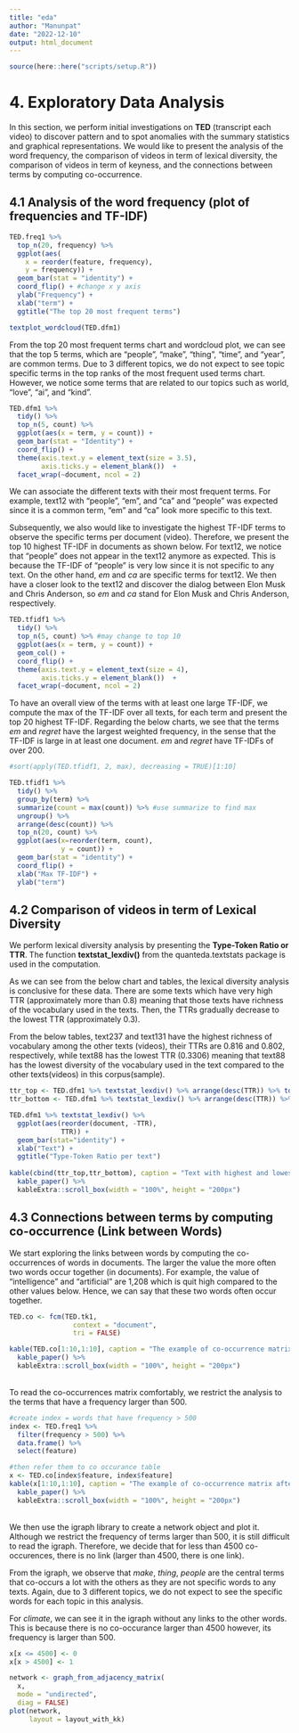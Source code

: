 ---
title: "eda"
author: "Manunpat"
date: "2022-12-10"
output: html_document
---

```{r,include=FALSE}
source(here::here("scripts/setup.R"))
```

# 4. Exploratory Data Analysis  

In this section, we perform initial investigations on **TED** (transcript each video) to discover pattern and to spot anomalies with the summary statistics and graphical representations. We would like to present the analysis of the word frequency, the comparison of videos in term of lexical diversity, the comparison of videos in term of keyness, and the connections between terms by computing co-occurrence.

## 4.1 Analysis of the word frequency (plot of frequencies and TF-IDF)

```{r, echo=TRUE, warning=FALSE,fig.height = 3}

TED.freq1 %>% 
  top_n(20, frequency) %>%
  ggplot(aes(
    x = reorder(feature, frequency),
    y = frequency)) + 
  geom_bar(stat = "identity") +
  coord_flip() + #change x y axis
  ylab("Frequency") + 
  xlab("term") +
  ggtitle("The top 20 most frequent terms")

textplot_wordcloud(TED.dfm1)

```

From the top 20 most frequent terms chart and wordcloud plot, we can see that the top 5 terms, which are "people", "make", "thing", "time", and "year", are common terms. Due to 3 different topics, we do not expect to see topic specific terms in the top ranks of the most frequent used terms chart. However, we notice some terms that are related to our topics such as world, "love", "ai", and "kind". 

```{r,fig.height = 3}
TED.dfm1 %>% 
  tidy() %>% 
  top_n(5, count) %>% 
  ggplot(aes(x = term, y = count)) + 
  geom_bar(stat = "Identity") + 
  coord_flip() +
  theme(axis.text.y = element_text(size = 3.5),
        axis.ticks.y = element_blank())  + 
  facet_wrap(~document, ncol = 2)
```

We can associate the different texts with their most frequent terms. For example, text12 with “people”, “em”, and “ca” and "people" was expected since it is a common term, “em” and "ca" look more specific to this text.

Subsequently, we also would like to investigate the highest TF-IDF terms to observe the specific terms per document (video). Therefore, we present the top 10 highest TF-IDF in documents as shown below. For text12, we notice that "people" does not appear in the text12 anymore as expected. This is because the TF-IDF of "people" is very low since it is not specific to any text. On the other hand, *em* and *ca* are specific terms for text12. We then have a closer look to the text12 and discover the dialog between Elon Musk and Chris Anderson, so *em* and *ca* stand for Elon Musk and Chris Anderson, respectively.

```{r, echo=TRUE, warning=FALSE,fig.height = 3}

TED.tfidf1 %>% 
  tidy() %>% 
  top_n(5, count) %>% #may change to top 10
  ggplot(aes(x = term, y = count)) + 
  geom_col() + 
  coord_flip() + 
  theme(axis.text.y = element_text(size = 4),
        axis.ticks.y = element_blank())  + 
  facet_wrap(~document, ncol = 2)

```

To have an overall view of the terms with at least one large TF-IDF, we compute the max of the TF-IDF over all texts, for each term and present the top 20 highest TF-IDF. Regarding the below charts, we see that the terms *em* and *regret* have the largest weighted frequency, in the sense that the TF-IDF is large in at least one document. *em* and *regret* have TF-IDFs of over 200.

```{r, echo=TRUE, warning=FALSE,fig.height = 3}

#sort(apply(TED.tfidf1, 2, max), decreasing = TRUE)[1:10]

TED.tfidf1 %>% 
  tidy() %>%
  group_by(term) %>%
  summarize(count = max(count)) %>% #use summarize to find max
  ungroup() %>% 
  arrange(desc(count)) %>%
  top_n(20, count) %>%
  ggplot(aes(x=reorder(term, count),
             y = count)) + 
  geom_bar(stat = "identity") + 
  coord_flip() +
  xlab("Max TF-IDF") + 
  ylab("term")
```

## 4.2 Comparison of videos in term of Lexical Diversity

We perform lexical diversity analysis by presenting the **Type-Token Ratio or TTR**. The function **textstat_lexdiv()** from the quanteda.textstats package is used in the computation.

As we can see from the below chart and tables, the lexical diversity analysis is conclusive for these data. There are some texts which have very high TTR (approximately more than 0.8) meaning that those texts have richness of the vocabulary used in the texts. Then, the TTRs gradually decrease to the lowest TTR (approximately 0.3).

From the below tables, text237 and text131 have the highest richness of vocabulary among the other texts (videos), their TTRs are 0.816 and 0.802, respectively, while text88 has the lowest TTR (0.3306) meaning that text88 has the lowest diversity of the vocabulary used in the text compared to the other texts(videos) in this corpus(sample).

```{r, echo=TRUE, warning=FALSE,fig.height = 3}
ttr_top <- TED.dfm1 %>% textstat_lexdiv() %>% arrange(desc(TTR)) %>% top_n(10, TTR)
ttr_bottom <- TED.dfm1 %>% textstat_lexdiv() %>% arrange(desc(TTR)) %>% top_n(-10, TTR)

TED.dfm1 %>% textstat_lexdiv() %>% 
  ggplot(aes(reorder(document, -TTR),
             TTR)) + 
  geom_bar(stat="identity") +
  xlab("Text") +
  ggtitle("Type-Token Ratio per text")
 
kable(cbind(ttr_top,ttr_bottom), caption = "Text with highest and lowest TTR", caption.above = TRUE) %>%
  kable_paper() %>%  
  kableExtra::scroll_box(width = "100%", height = "200px")
```

## 4.3 Connections between terms by computing co-occurrence (Link between Words)

We start exploring the links between words by computing the co-occurrences of words in documents. The larger the value the more often two words occur together (in documents). For example, the value of "intelligence" and "artificial" are 1,208 which is quit high compared to the other values below. Hence, we can say that these two words often occur together. 

```{r, echo=TRUE, warning=FALSE}
TED.co <- fcm(TED.tk1, 
                context = "document", 
                tri = FALSE)

kable(TED.co[1:10,1:10], caption = "The example of co-occurrence matrix", caption.above = TRUE) %>%
  kable_paper() %>%  
  kableExtra::scroll_box(width = "100%", height = "200px")

```
<br>
To read the co-occurrences matrix comfortably, we restrict the analysis to the terms that have a frequency larger than 500.

```{r, echo=TRUE, warning=FALSE}
#create index = words that have frequency > 500
index <- TED.freq1 %>% 
  filter(frequency > 500) %>% 
  data.frame() %>% 
  select(feature)

#then refer them to co occurance table
x <- TED.co[index$feature, index$feature]
kable(x[1:10,1:10], caption = "The example of co-occurrence matrix after restricted the frequency larger than 500", caption.above = TRUE) %>%
  kable_paper() %>%  
  kableExtra::scroll_box(width = "100%", height = "200px")

```
<br>
We then use the igraph library to create a network object and plot it. Although we restrict the frequency of terms larger than 500, it is still difficult to read the igraph. Therefore, we decide that for less than 4500 co-occurences, there is no link (larger than 4500, there is one link).

From the igraph, we observe that *make*, *thing*, *people* are the central terms that co-occurs a lot with the others as they are not specific words to any texts. Again, due to 3 different topics, we do not expect to see the specific words for each topic in this analysis.

For *climate*, we can see it in the igraph without any links to the other words. This is because there is no co-occurance larger than 4500 however, its frequency is larger than 500.

```{r, echo=TRUE, warning=FALSE}
x[x <= 4500] <- 0
x[x > 4500] <- 1

network <- graph_from_adjacency_matrix(
  x,
  mode = "undirected",
  diag = FALSE)
plot(network,
     layout = layout_with_kk)

```



